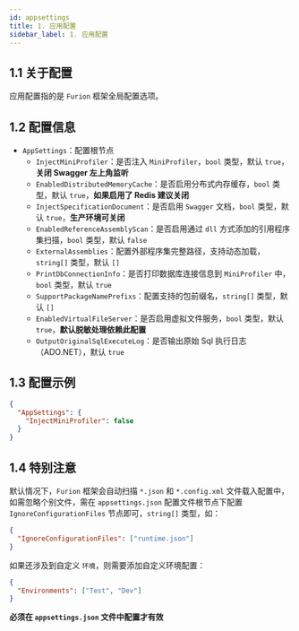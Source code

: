 ```yaml
---
id: appsettings
title: 1. 应用配置
sidebar_label: 1. 应用配置
---
```


## 1.1 关于配置

应用配置指的是 `Furion` 框架全局配置选项。

## 1.2 配置信息

- `AppSettings`：配置根节点
  - `InjectMiniProfiler`：是否注入 `MiniProfiler`，`bool` 类型，默认 `true`，**关闭 Swagger 左上角监听**
  - `EnabledDistributedMemoryCache`：是否启用分布式内存缓存，`bool` 类型，默认 `true`，**如果启用了 Redis 建议关闭**
  - `InjectSpecificationDocument`：是否启用 `Swagger` 文档，`bool` 类型，默认 `true`，**生产环境可关闭**
  - `EnabledReferenceAssemblyScan`：是否启用通过 `dll` 方式添加的引用程序集扫描，`bool` 类型，默认 `false`
  - `ExternalAssemblies`：配置外部程序集完整路径，支持动态加载，`string[]` 类型，默认 `[]`
  - `PrintDbConnectionInfo`：是否打印数据库连接信息到 `MiniProfiler` 中，`bool` 类型，默认 `true`
  - `SupportPackageNamePrefixs`：配置支持的包前缀名，`string[]` 类型，默认 `[]`
  - `EnabledVirtualFileServer`：是否启用虚拟文件服务，`bool` 类型，默认 `true`，**默认脱敏处理依赖此配置**
  - `OutputOriginalSqlExecuteLog`：是否输出原始 Sql 执行日志（ADO.NET），默认 `true`

## 1.3 配置示例

```json
{
  "AppSettings": {
    "InjectMiniProfiler": false
  }
}
```

## 1.4 特别注意

默认情况下，`Furion` 框架会自动扫描 `*.json` 和 `*.config.xml` 文件载入配置中，如需忽略个别文件，需在 `appsettings.json` 配置文件根节点下配置 `IgnoreConfigurationFiles` 节点即可，`string[]` 类型，如：

```json
{
  "IgnoreConfigurationFiles": ["runtime.json"]
}
```

如果还涉及到自定义 `环境`，则需要添加自定义环境配置：

```json
{
  "Environments": ["Test", "Dev"]
}
```

**必须在 `appsettings.json` 文件中配置才有效**
